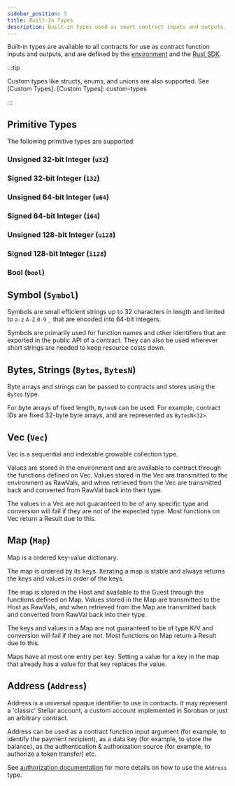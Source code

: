 ```yaml
---
sidebar_position: 5
title: Built-In Types
description: Built-in types used as smart contract inputs and outputs.
---
```


<head>
  <title>Built-in types used as smart contract inputs and outputs.</title>
  <meta charSet="utf-8" />
  <meta
    property="og:title"
    content="Built-in types used as smart contract inputs and outputs."
  />
  <meta
    property="og:description"
    content="Learn about the built-in types that are available in Soroban smart contracts, including primitive types, symbols, bytes, strings, vecs, maps, and addresses."
  />
  <link
    rel="canonical"
    href="https://soroban.stellar.org/docs/soroban-internals/built-in-types"
  />
</head>

Built-in types are available to all contracts for use as contract function
inputs and outputs, and are defined by the [environment] and the [Rust SDK].

[environment]: environment-concepts
[Rust SDK]: ../reference/sdks/rust

:::tip

Custom types like structs, enums, and unions are also supported. See [Custom
Types].
[Custom Types]: custom-types

:::

## Primitive Types

The following primitive types are supported:

### Unsigned 32-bit Integer (`u32`)

### Signed 32-bit Integer (`i32`)

### Unsigned 64-bit Integer (`u64`)

### Signed 64-bit Integer (`i64`)

### Unsigned 128-bit Integer (`u128`)

### Signed 128-bit Integer (`i128`)

### Bool (`bool`)

## Symbol (`Symbol`)

Symbols are small efficient strings up to 32 characters in length and limited to
`a-z` `A-Z` `0-9` `_` that are encoded into 64-bit integers.

Symbols are primarily used for function names and other identifiers that are
exported in the public API of a contract. They can also be used wherever short
strings are needed to keep resource costs down.

## Bytes, Strings (`Bytes`, `BytesN`)

Byte arrays and strings can be passed to contracts and stores using the `Bytes`
type.

For byte arrays of fixed length, `BytesN` can be used. For example, contract IDs
are fixed 32-byte byte arrays, and are represented as `BytesN<32>`.

## Vec (`Vec`)

Vec is a sequential and indexable growable collection type.

Values are stored in the environment and are available to contract through the
functions defined on Vec. Values stored in the Vec are transmitted to the
environment as RawVals, and when retrieved from the Vec are transmitted back and
converted from RawVal back into their type.

The values in a Vec are not guaranteed to be of any specific type and conversion
will fail if they are not of the expected type. Most functions on Vec return a
Result due to this.

## Map (`Map`)

Map is a ordered key-value dictionary.

The map is ordered by its keys. Iterating a map is stable and always returns the
keys and values in order of the keys.

The map is stored in the Host and available to the Guest through the functions
defined on Map. Values stored in the Map are transmitted to the Host as RawVals,
and when retrieved from the Map are transmitted back and converted from RawVal
back into their type.

The keys and values in a Map are not guaranteed to be of type K/V and conversion
will fail if they are not. Most functions on Map return a Result due to this.

Maps have at most one entry per key. Setting a value for a key in the map that
already has a value for that key replaces the value.

## Address (`Address`)

Address is a universal opaque identifier to use in contracts. It may represent
a 'classic' Stellar account, a custom account implemented in Soroban or just
an arbitrary contract.

Address can be used as a contract function input argument (for example, to
identify the payment recipient), as a data key (for example, to store the
balance), as the authentication & authorization source (for example, to
authorize a token transfer) etc.

See [authorization documentation](authorization.mdx) for more details on how to
use the `Address` type.
